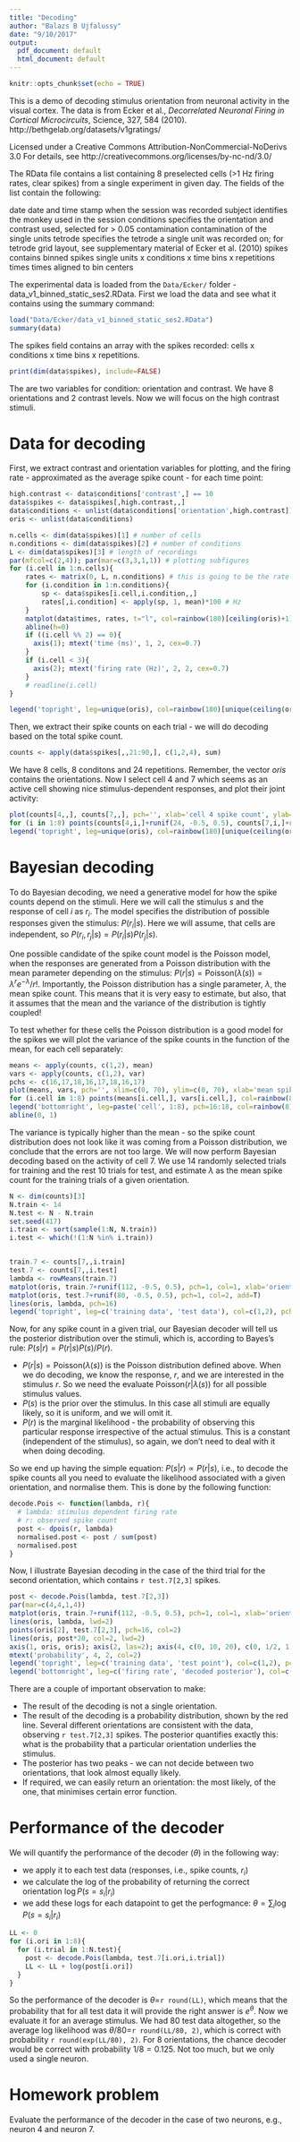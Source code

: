 ```yaml
---
title: "Decoding"
author: "Balazs B Ujfalussy"
date: "9/10/2017"
output:
  pdf_document: default
  html_document: default
---
```


```r
knitr::opts_chunk$set(echo = TRUE)
```


This is a demo of decoding stimulus orientation from neuronal activity in the visual cortex. The data is from Ecker et al., *Decorrelated Neuronal Firing in Cortical Microcircuits*, Science,  327, 584 (2010). http://bethgelab.org/datasets/v1gratings/

Licensed under a Creative Commons Attribution-NonCommercial-NoDerivs 3.0 For details, see http://creativecommons.org/licenses/by-nc-nd/3.0/

The RData file contains a list containing 8 preselected cells (>1 Hz firing rates, clear spikes) from a single experiment in given day. The fields of the list contain the following:

date              date and time stamp when the session was recorded
subject           identifies the monkey used in the session
conditions        specifies the orientation and contrast used, selected for > 0.05
contamination     contamination of the single units
tetrode           specifies the tetrode a single unit was recorded on; for tetrode grid layout, see supplementary material of Ecker et al. (2010)
spikes            contains binned spikes single units x conditions x time bins x repetitions
times             times aligned to bin centers

The experimental data is loaded from the `Data/Ecker/` folder - data_v1_binned_static_ses2.RData. First we load the data and see what it contains using the summary command:

```r
load("Data/Ecker/data_v1_binned_static_ses2.RData")
summary(data)
```


The spikes field contains an array with the spikes recorded: cells x conditions x time bins x repetitions.
```r
print(dim(data$spikes), include=FALSE)
```

The are two variables for condition: orientation and contrast. We have 8 orientations and 2 contrast levels. Now we will focus on the high contrast stimuli.

# Data for decoding 

First, we extract contrast and orientation variables for plotting, and the firing rate - approximated as the average spike count - for each time point:

```r
high.contrast <- data$conditions['contrast',] == 10
data$spikes <- data$spikes[,high.contrast,,]
data$conditions <- unlist(data$conditions['orientation',high.contrast])
oris <- unlist(data$conditions)

n.cells <- dim(data$spikes)[1] # number of cells
n.conditions <- dim(data$spikes)[2] # number of conditions
L <- dim(data$spikes)[3] # length of recordings
par(mfcol=c(2,4)); par(mar=c(3,3,1,1)) # plotting subfigures
for (i.cell in 1:n.cells){
	rates <- matrix(0, L, n.conditions) # this is going to be the rate matrix for the cells
	for (i.condition in 1:n.conditions){
		sp <- data$spikes[i.cell,i.condition,,]
		rates[,i.condition] <- apply(sp, 1, mean)*100 # Hz
	}
	matplot(data$times, rates, t="l", col=rainbow(180)[ceiling(oris)+1], lty=1, lwd=1, axes=F, ylim=c(0, 200))
	abline(h=0)
	if ((i.cell %% 2) == 0){
	  axis(1); mtext('time (ms)', 1, 2, cex=0.7)
	}
	if (i.cell < 3){
	  axis(2); mtext('firing rate (Hz)', 2, 2, cex=0.7)
	}
	# readline(i.cell)
}

legend('topright', leg=unique(oris), col=rainbow(180)[unique(ceiling(oris))+1], lwd=2, lty=1, bty='n')

```

Then, we extract their spike counts on each trial - we will do decoding based on the total spike count.

```r
counts <- apply(data$spikes[,,21:90,], c(1,2,4), sum)
```
We have 8 cells, 8 conditons and 24 repetitions. Remember, the vector *oris* contains the orientations. Now I select cell 4 and 7 which seems as an active cell showing nice stimulus-dependent responses, and plot their joint activity: 

```r
plot(counts[4,,], counts[7,,], pch='', xlab='cell 4 spike count', ylab='cell 7 spike count', xlim=c(0, 50), ylim=c(0, 50), axes=F); axis(1); axis(2, las=2)
for (i in 1:8) points(counts[4,i,]+runif(24, -0.5, 0.5), counts[7,i,]+runif(24, -0.5, 0.5), pch=16, col=rainbow(180)[ceiling(oris[i])+1])
legend('topright', leg=unique(oris), col=rainbow(180)[unique(ceiling(oris))+1], pch=16, bty='n')


```

# Bayesian decoding

To do Bayesian decoding, we need a generative model for how the spike counts depend on the stimuli. Here we will call the stimulus $s$ and the response of cell $i$ as $r_i$. The model specifies the distribution of possible responses given the stimulus: $P(r_i|s)$. Here we will assume, that cells are independent, so $P(r_i, r_j|s) = P(r_i|s)P(r_j|s)$. 

One possible candidate of the spike count model is the Poisson model, when the responses are generated from a Poisson distribution with the mean parameter depending on the stimulus: $P(r|s) = \mathrm{Poisson}(\lambda(s)) = \lambda^r e^{-\lambda}/r!$. Importantly, the Poisson distribution has a single parameter, $\lambda$, the mean spike count. This means that it is very easy to estimate, but also, that it assumes that the mean and the variance of the distribution is tightly coupled!

To test whether for these cells the Poisson distribution is a good model for the spikes we will plot the variance of the spike counts in the function of the mean, for each cell separately:

```r
means <- apply(counts, c(1,2), mean)
vars <- apply(counts, c(1,2), var)
pchs <- c(16,17,18,16,17,18,16,17)
plot(means, vars, pch='', xlim=c(0, 70), ylim=c(0, 70), xlab='mean spike count', ylab='spike count variance')
for (i.cell in 1:8) points(means[i.cell,], vars[i.cell,], col=rainbow(8)[i.cell], pch=pchs[i.cell], cex=1.5)
legend('bottomright', leg=paste('cell', 1:8), pch=16:18, col=rainbow(8), bty='n', cex=1.5)
abline(0, 1)
```

The variance is typically higher than the mean - so the spike count distribution does not look like it was coming from a Poisson distribution, we conclude that the errors are not too large. We will now perform Bayesian decoding based on the activity of  cell 7. We use 14 randomly selected trials for training and the rest 10 trials for test, and estimate $\lambda$ as the mean spike count for the training trials of a given orientation.

```r
N <- dim(counts)[3]
N.train <- 14
N.test <- N - N.train
set.seed(417)
i.train <- sort(sample(1:N, N.train))
i.test <- which(!(1:N %in% i.train))


train.7 <- counts[7,,i.train]
test.7 <- counts[7,,i.test]
lambda <- rowMeans(train.7)
matplot(oris, train.7+runif(112, -0.5, 0.5), pch=1, col=1, xlab='orientation', ylab='cell 7 spike count' , axes=F, xlim=c(-20, 240)); axis(2, las=2); axis(1, oris, oris)
matplot(oris, test.7+runif(80, -0.5, 0.5), pch=1, col=2, add=T)
lines(oris, lambda, pch=16)
legend('topright', leg=c('training data', 'test data'), col=c(1,2), pch=1, bty='n')

```

Now, for any spike count in a given trial, our Bayesian decoder will tell us the posterior distribution over the stimuli, which is, according to Bayes's rule: $P(s|r) = P(r|s)P(s)/P(r)$. 

* $P(r|s) = \mathrm{Poisson}(\lambda(s))$ is the Poisson distribution defined above. When we do decoding, we know the response, $r$, and we are interested in the stimulus $r$. So we need the evaluate $\mathrm{Poisson}(r|\lambda(s))$ for all possible stimulus values. 
* $P(s)$ is the prior over the stimulus. In this case all stimuli are equally likely, so it is uniform, and we will omit it.
* $P(r)$ is the marginal likelihood - the probability of observing this particular response irrespective of the actual stimulus. This is a constant (independent of the stimulus), so again, we don't need to deal with it when doing decoding.

So we end up having the simple equation: $P(s|r) \propto P(r|s)$, i.e., to decode the spike counts all you need to evaluate the likelihood associated with a given orientation, and normalise them. This is done by the following function:

```r
decode.Pois <- function(lambda, r){
  # lambda: stimulus dependent firing rate
  # r: observed spike count
  post <- dpois(r, lambda)
  normalised.post <- post / sum(post)
  normalised.post
}

```

Now, I illustrate Bayesian decoding in the case of the third trial for the second orientation, which contains `r test.7[2,3]` spikes. 

```r
post <- decode.Pois(lambda, test.7[2,3])
par(mar=c(4,4,1,4))
matplot(oris, train.7+runif(112, -0.5, 0.5), pch=1, col=1, xlab='orientation', ylab='cell 7 spike count', axes=F, xlim=c(-20, 240))
lines(oris, lambda, lwd=2)
points(oris[2], test.7[2,3], pch=16, col=2)
lines(oris, post*20, col=2, lwd=2)
axis(1, oris, oris); axis(2, las=2); axis(4, c(0, 10, 20), c(0, 1/2, 1), col=2)
mtext('probability', 4, 2, col=2)
legend('topright', leg=c('training data', 'test point'), col=c(1,2), pch=c(1, 16), bty='n')
legend('bottomright', leg=c('firing rate', 'decoded posterior'), col=c(1,2), lty=1, lwd=2, bty='n')


```

There are a couple of important observation to make:

* The result of the decoding is not a single orientation. 
* The result of the decoding is a probability distribution, shown by the red line. Several different orientations are consistent with the data, observing `r test.7[2,3]` spikes. The posterior quantifies exactly this: what is the probability that a particular orientation underlies the stimulus.
* The posterior has two peaks - we can not decide between two orientations, that look almost equally likely.
* If required, we can easily return an orientation: the most likely, of the one, that minimises certain error function.

# Performance of the decoder

We will quantify the performance of the decoder ($\theta$) in the following way:

* we apply it to each test data (responses, i.e., spike counts, $r_i$)
* we calculate the log of the probability of returning the correct orientation $\log P(s=s_i|r_i)$
* we add these logs for each datapoint to get the perfogmance: $\theta = \sum_i \log P(s=s_i|r_i)$

```r
LL <- 0
for (i.ori in 1:8){
  for (i.trial in 1:N.test){
    post <- decode.Pois(lambda, test.7[i.ori,i.trial])
    LL <- LL + log(post[i.ori])
  }
}

```

So the performance of the decoder is $\theta =$`r round(LL)`, which means that the probability that for all test data it will provide the right answer is $e^\theta$. Now we evaluate it for an average stimulus. We had 80 test data altogether, so the average log likelihood was $\theta/80=$`r round(LL/80, 2)`, which is correct with probability `r round(exp(LL/80), 2)`. For 8 orientations, the chance decoder would be correct with probability $1/8=0.125$. Not too much, but we only used a single neuron.

# Homework problem

Evaluate the performance of the decoder in the case of two neurons, e.g., neuron 4 and neuron 7.




